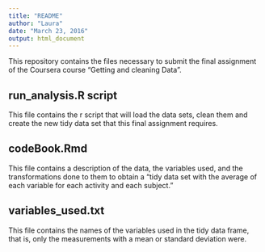 ```yaml
---
title: "README"
author: "Laura"
date: "March 23, 2016"
output: html_document
---
```


This repository contains the files necessary to submit the final assignment of the Coursera course "Getting and cleaning Data".


## run_analysis.R script
This file contains the r script that will load the data sets, clean them and create the new tidy data set that this final assignment requires.

## codeBook.Rmd
This file contains a description of the data, the variables used, and the transformations done to them to obtain a 
"tidy data set with the average of each variable for each activity and each subject."

## variables_used.txt
This file contains the names of the variables used in the tidy data frame, that is, only the measurements with a mean or standard deviation were. 